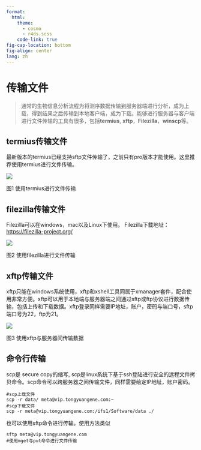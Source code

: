 ```yaml
---
format:
  html:
    theme:
      - cosmo
      - r4ds.scss
    code-link: true
fig-cap-location: bottom
fig-align: center
lang: zh 
---
```


# 传输文件 {#sec-transfile}

> 通常的生物信息分析流程为将测序数据传输到服务器端进行分析，成为上载，得到结果之后传输到本地客户端，成为下载。能够进行服务器与客户端进行文件传输的工具有很多，包括**termius**, **xftp**，**Filezilla**，**winscp**等。

## termius传输文件

最新版本的termius已经支持sftp文件传输了，之前只有pro版本才能使用。这里推荐使用termius进行文件传输。

![](diagrams/linux/tr2.png)

图1 使用termius进行文件传输

## filezilla传输文件

Filezilla可以在windows，mac以及Linux下使用。 Filezilla下载地址：<https://filezilla-project.org/>

![](diagrams/linux/tr3.png)

图2 使用filezilla进行文件传输

## xftp传输文件

xftp只能在windows系统使用，xftp和xshell工具同属于xmanager套件，配合使用非常方便。xftp可以用于本地端与服务器端之间通过sftp或ftp协议进行数据传输，包括上传和下载数据。xftp登录同样需要IP地址，账户，密码与端口号，sftp端口号为22，ftp为21。

![](diagrams/linux/tr1.png)

图3 使用xftp与服务器间传输数据

## 命令行传输

scp是 secure copy的缩写, scp是linux系统下基于ssh登陆进行安全的远程文件拷贝命令。scp命令可以跨服务器之间传输文件，同样需要给定IP地址，账户密码。

```         
#scp上载文件
scp -r data/ meta@vip.tongyuangene.com:~ 
#scp下载文件
scp -r meta@vip.tongyuangene.com:/ifs1/Software/data ./
```

也可以使用sftp命令进行传输。使用方法类似

```         
sftp meta@vip.tongyuangene.com
#使用mget与put命令进行文件传输

```


